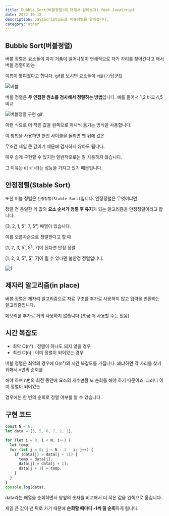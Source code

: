 ---
title: Bubble Sort(버블정렬)에 대해서 알아보자! feat.JavaScript
date: 2022-10-12
description: JavaScript코드로 버블정렬을 알아봅시다.
category: other
---

<h2 className={`dark:text-white`}>Bubble Sort(버블정렬)</h2>

버블 정렬은 요소들이 마치 거품이 일어나듯이 연쇄적으로 자기 자리를 찾아간다고 해서 버블 정렬이라는

이름이 붙여졌다고 합니다. gif를 보시면 요소들이 `버블(?)`답군요

![버블](https://user-images.githubusercontent.com/75124028/195366354-2ce76ea5-deb4-4678-8cb0-044f64d34d5a.gif)

버블 정렬은 <b>두 인접한 원소를 검사해서 정렬하는 방법</b>입니다. 예를 들어서 1,2 비교 4,5 비교

![버블정렬 구현 gif](https://user-images.githubusercontent.com/75124028/195367390-a7a0b6aa-1414-47ce-b064-36e81809b009.gif)

이런 식으로 더 작은 값을 왼쪽으로 하나씩 옮기는 방식을 사용합니다.

이 방법을 사용하면 한번 사이클을 돌리면 맨 뒤에 값은

무조건 제일 큰 값이기 때문에 검사하지 않아도 됩니다.

매우 쉽게 구현할 수 있지만 일반적으로는 잘 사용하지 않습니다.

그 이유는 `O(n²)`라는 성능을 가지고 있기 때문입니다.

<h2 className={`dark:text-white`}>안정정렬(Stable Sort)</h2>

또한 버블 정렬은 `안정정렬(Stable Sort)`입니다. 안정정렬은 무엇이냐면

정렬 전 동일한 키 값의 <b>요소 순서가 정렬 후 유지</b>가 되는 알고리즘을 안정정렬이라고 합니다.

[3, 2, 1, 5¹, 7, 5²] 배열이 있습니다.

이를 오름차순으로 정렬한다고 할 때

[1, 2, 3, 5¹, 5², 7]이 된다면 안정 정렬

[1, 2, 3, 5², 5¹, 7]이 될 수 있다면 불안정 정렬입니다.

![1](https://user-images.githubusercontent.com/75124028/195371520-b7560309-c129-4f30-b4e7-335408055e17.PNG)

<h2 className={`dark:text-white`}>제자리 알고리즘(in place)</h2>

버블 정렬은 제자리 알고리즘으로 자료 구조를 추가로 사용하지 않고 입력을 반환하는 알고리즘입니다.

메모리를 추가로 거의 사용하지 않습니다 (조금 더 사용할 수는 있음)

<h2 className={`dark:text-white`}>시간 복잡도</h2>

- 최악 O(n²) : 정렬이 하나도 되지 않을 경우
- 최선 O(n) : 이미 정렬이 되어있는 경우

버블 정렬은 최악의 경우에 O(n²)의 시간 복잡도를 가집니다. 왜냐하면 각 자리를 찾기 위해서 n번의 순회를

해야 하며 n번의 회전 동안에 요소의 개수만큼 또 순회를 해야 하기 때문이죠. 그러나 이미 정렬이 되어있는

경우에는 한 번의 순회로 정렬 여부를 알 수 있습니다.

<h2 className={`dark:text-white`}>구현 코드</h2>

```js showLineNumbers
const N = 6;
let data = [3, 5, 6, 7, 2, 1];

for (let i = 0; i < N; i++) {
  let temp;
  for (let j = 0; j < N - 1 - i; j++) {
    if (data[j] > data[j + 1]) {
      temp = data[j];
      data[j] = data[j + 1];
      data[j + 1] = temp;
    }
  }
}
console.log(data);
```

data라는 배열을 순회하면서 양옆의 숫자를 비교해서 더 작은 값을 왼쪽으로 옮깁니다.

제일 큰 값이 맨 뒤로 가기 때문에 <b>순회할 때마다 -1씩 덜 순회</b>하게 됩니다.
